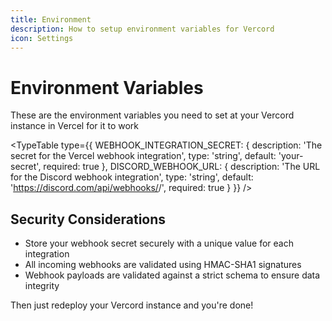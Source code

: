 ```yaml
---
title: Environment
description: How to setup environment variables for Vercord
icon: Settings
---
```



# Environment Variables

These are the environment variables you need to set at your Vercord instance in
Vercel for it to work

<TypeTable
  type={{
    WEBHOOK_INTEGRATION_SECRET: {
      description: 'The secret for the Vercel webhook integration',
      type: 'string',
      default: 'your-secret',
      required: true
    },
    DISCORD_WEBHOOK_URL: {
      description: 'The URL for the Discord webhook integration',
      type: 'string',
      default: 'https://discord.com/api/webhooks/<id>/<token>',
      required: true
    }
  }}
/>

## Security Considerations

- Store your webhook secret securely with a unique value for each integration
- All incoming webhooks are validated using HMAC-SHA1 signatures
- Webhook payloads are validated against a strict schema to ensure data
  integrity

Then just redeploy your Vercord instance and you're done!

